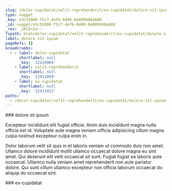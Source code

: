 ```yaml
---
slug: /dolor-cupidatat/velit-reprehenderit/ex-cupidatat/dolore-sit-ipsum
type: nugget
_key: e3c55006-f5c7-4efb-8406-0e809b86a688
_id: nugget/e3c55006-f5c7-4efb-8406-0e809b86a688
_rev: _iKCEnIe---
fspath: blah/dolor-cupidatat/velit-reprehenderit/ex-cupidatat/dolore-sit-ipsum.md
label: dolore sit ipsum
pageRefs: {}
breadcrumbs:
  - - label: dolor-cupidatat
      shortlabel: null
      _key: '12410969'
    - label: velit-reprehenderit
      shortlabel: null
      _key: '12411869'
    - label: ex-cupidatat
      shortlabel: null
      _key: '12411912'
paths:
  - /dolor-cupidatat/velit-reprehenderit/ex-cupidatat/dolore-sit-ipsum
---
```


<NuggetArea>
<Nugget slug="/dolor-cupidatat/velit-reprehenderit/ex-cupidatat/dolore-sit-ipsum" type="nugget" _key="e3c55006-f5c7-4efb-8406-0e809b86a688" _id="nugget/e3c55006-f5c7-4efb-8406-0e809b86a688" _rev="_iKCEnIe---" fspath="blah/dolor-cupidatat/velit-reprehenderit/ex-cupidatat/dolore-sit-ipsum.md" label="dolore sit ipsum" paths="/dolor-cupidatat/velit-reprehenderit/ex-cupidatat/dolore-sit-ipsum">
<NuggetBody>
### dolore sit ipsum

Excepteur incididunt elit fugiat officia. Anim duis incididunt magna nulla officia est id. Voluptate aute magna veniam officia adipisicing cillum magna culpa nostrud excepteur culpa enim in.

Dolor laborum velit sit quis in et laboris veniam ut commodo duis non amet. Ullamco dolore incididunt mollit ullamco occaecat dolore magna eu sint amet. Qui deserunt elit velit occaecat sit sunt. Fugiat fugiat ea laboris aute occaecat. Ullamco nulla veniam amet reprehenderit non aute pariatur dolore. Qui sunt cillum ullamco excepteur non officia laborum occaecat do aliquip do occaecat sint.

</NuggetBody>
<Breadcrumbs>
<Crumbs>
<Crumb _key="12410969" label="dolor-cupidatat" /><Crumb _key="12411869" label="velit-reprehenderit" /><Crumb _key="12411912" label="ex-cupidatat" />
</Crumbs>
</Breadcrumbs>
</Nugget>

<NuggetsInbound>
</NuggetsInbound>
<NuggetsOutbound>
</NuggetsOutbound>
</NuggetArea>
<PassagesInbound>
<Passage direction="inbound" type="passage" _key="12411912" _id="passage/12411912" _rev="_iKCEnIa--A" label="ex-cupidatat" passage="ex-cupidatat" fspath="blah/dolor-cupidatat/velit-reprehenderit/ex-cupidatat" paths="/dolor-cupidatat/velit-reprehenderit/ex-cupidatat" slug="/dolor-cupidatat/velit-reprehenderit/ex-cupidatat">
<NuggetBody>
### ex-cupidatat

</NuggetBody>
<Breadcrumbs>
<Crumbs>
<Crumb _key="12410969" label="dolor-cupidatat" /><Crumb _key="12411869" label="velit-reprehenderit" />
</Crumbs>
</Breadcrumbs>
</Passage>

</PassagesInbound>
<PassagesOutbound>
</PassagesOutbound>
